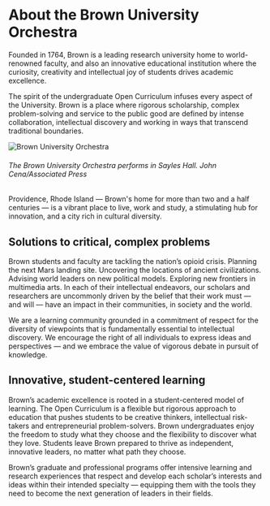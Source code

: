 # About the Brown University Orchestra
Founded in 1764, Brown is a leading research university home to world-renowned faculty, and also an innovative educational institution where the curiosity, creativity and intellectual joy of students drives academic excellence.

The spirit of the undergraduate Open Curriculum infuses every aspect of the University. Brown is a place where rigorous scholarship, complex problem-solving and service to the public good are defined by intense collaboration, intellectual discovery and working in ways that transcend traditional boundaries.

![Brown University Orchestra](/images/buo-1.jpg)
###### The Brown University Orchestra performs in Sayles Hall. *John Cena/Associated Press*

Providence, Rhode Island — Brown's home for more than two and a half centuries — is a vibrant place to live, work and study, a stimulating hub for innovation, and a city rich in cultural diversity.

## Solutions to critical, complex problems
Brown students and faculty are tackling the nation’s opioid crisis. Planning the next Mars landing site. Uncovering the locations of ancient civilizations. Advising world leaders on new political models. Exploring new frontiers in multimedia arts. In each of their intellectual endeavors, our scholars and researchers are uncommonly driven by the belief that their work must — and will — have an impact in their communities, in society and the world.

We are a learning community grounded in a commitment of respect for the diversity of viewpoints that is fundamentally essential to intellectual discovery. We encourage the right of all individuals to express ideas and perspectives — and we embrace the value of vigorous debate in pursuit of knowledge.

## Innovative, student-centered learning
Brown’s academic excellence is rooted in a student-centered model of learning. The Open Curriculum is a flexible but rigorous approach to education that pushes students to be creative thinkers, intellectual risk-takers and entrepreneurial problem-solvers. Brown undergraduates enjoy the freedom to study what they choose and the flexibility to discover what they love. Students leave Brown prepared to thrive as independent, innovative leaders, no matter what path they choose.

Brown’s graduate and professional programs offer intensive learning and research experiences that respect and develop each scholar’s interests and ideas within their intended specialty — equipping them with the tools they need to become the next generation of leaders in their fields.